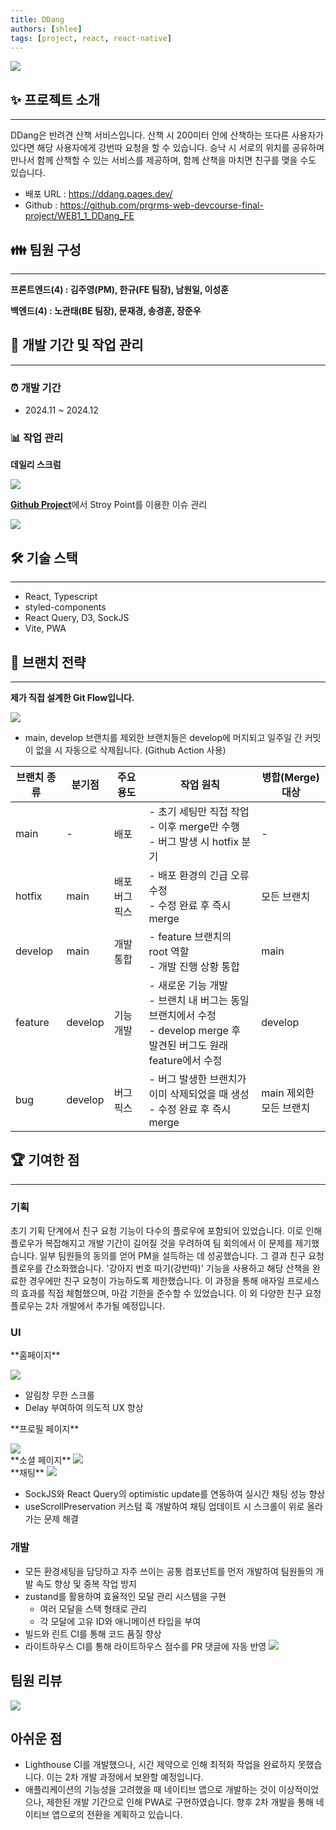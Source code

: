 ```yaml
---
title: DDang
authors: [shlee]
tags: [project, react, react-native]
---
```



<div className='flex justify-center'>
  <img src={Image} width={400} />
</div>

## ✨ 프로젝트 소개

---

DDang은 반려견 산책 서비스입니다. 산책 시 200미터 안에 산책하는 또다른 사용자가 있다면 해당 사용자에게 강번따 요청을 할 수 있습니다. 승낙 시 서로의 위치를 공유하며 만나서 함께 산책할 수 있는 서비스를 제공하며, 함께 산책을 마치면 친구를 맺을 수도 있습니다.

- 배포 URL : https://ddang.pages.dev/
- Github : https://github.com/prgrms-web-devcourse-final-project/WEB1_1_DDang_FE

## 👪 팀원 구성

---

**프론트엔드(4) : 김주영(PM), 한규(FE 팀장), 남원일, 이성훈**

**백엔드(4) : 노관태(BE 팀장), 문재경, 송경훈, 장준우**

## 📅 개발 기간 및 작업 관리

---

### ⏰ 개발 기간

- 2024.11 ~ 2024.12

### 📊 작업 관리

**데일리 스크럼**

<img src={Image1} />

[**Github Project**](https://github.com/orgs/prgrms-web-devcourse-final-project/projects/4)에서 Stroy Point를 이용한 이슈 관리

<img src={Image2} />

## 🛠️ 기술 스택

---

- React, Typescript
- styled-components
- React Query, D3, SockJS
- Vite, PWA

## 🌴 브랜치 전략

---

**제가 직접 설계한 Git Flow입니다.**

<img src={Image3} />

- main, develop 브랜치를 제외한 브랜치들은 develop에 머지되고 일주일 간 커밋이 없을 시 자동으로 삭제됩니다. (Github Action 사용)

| 브랜치 종류 | 분기점  | 주요 용도      | 작업 원칙                                                                                                                   | 병합(Merge) 대상        |
| ----------- | ------- | -------------- | --------------------------------------------------------------------------------------------------------------------------- | ----------------------- |
| main        | -       | 배포           | - 초기 세팅만 직접 작업<br/>- 이후 merge만 수행<br/> - 버그 발생 시 hotfix 분기                                             | -                       |
| hotfix      | main    | 배포 버그 픽스 | - 배포 환경의 긴급 오류 수정<br/> - 수정 완료 후 즉시 merge                                                                 | 모든 브랜치             |
| develop     | main    | 개발 통합      | - feature 브랜치의 root 역할<br/> - 개발 진행 상황 통합                                                                     | main                    |
| feature     | develop | 기능 개발      | - 새로운 기능 개발<br/> - 브랜치 내 버그는 동일 브랜치에서 수정<br/> - develop merge 후 발견된 버그도 원래 feature에서 수정 | develop                 |
| bug         | develop | 버그 픽스      | - 버그 발생한 브랜치가 이미 삭제되었을 때 생성<br/> - 수정 완료 후 즉시 merge                                               | main 제외한 모든 브랜치 |

## 🏆 기여한 점

---

### 기획

초기 기획 단계에서 친구 요청 기능이 다수의 플로우에 포함되어 있었습니다. 이로 인해 플로우가 복잡해지고 개발 기간이 길어질 것을 우려하여 팀 회의에서 이 문제를 제기했습니다. 일부 팀원들의 동의를 얻어 PM을 설득하는 데 성공했습니다. 그 결과 친구 요청 플로우를 간소화했습니다. '강아지 번호 따기(강번따)' 기능을 사용하고 해당 산책을 완료한 경우에만 친구 요청이 가능하도록 제한했습니다. 이 과정을 통해 애자일 프로세스의 효과를 직접 체험했으며, 마감 기한을 준수할 수 있었습니다. 이 외 다양한 친구 요청 플로우는 2차 개발에서 추가될 예정입니다.

### UI

<div className='grid grid-cols-2 gap-6'>
  <div>
    <p>**홈페이지**</p>
    <img src={Image4} width={400} />
    <p>
      <ul>
        <li>알림창 무한 스크롤</li>
        <li>Delay 부여하여 의도적 UX 향상</li>
      </ul>
    </p>
  </div>
  <div>
    <p>**프로필 페이지**</p>
    <img src={Image5} width={400} />
  </div>
</div>

<div className='grid grid-cols-2 gap-6'>
  <div>
    **소셜 페이지**
    <img src={Image6} width={400} />
  </div>
  <div>
    **채팅**
    <img src={Image7} width={400} />
    <ul>
      <li>
        SockJS와 React Query의 optimistic update를 연동하여 실시간 채팅 성능
        향상
      </li>
      <li>
        useScrollPreservation 커스텀 훅 개발하여 채팅 업데이트 시 스크롤이 위로
        올라가는 문제 해결
      </li>
    </ul>
  </div>
</div>

### 개발

- 모든 환경세팅을 담당하고 자주 쓰이는 공통 컴포넌트를 먼저 개발하여 팀원들의 개발 속도 향상 및 중복 작업 방지
- zustand를 활용하여 효율적인 모달 관리 시스템을 구현
  - 여러 모달을 스택 형태로 관리
  - 각 모달에 고유 ID와 애니메이션 타입을 부여
- 빌드와 린트 CI를 통해 코드 품질 향상
- 라이트하우스 CI를 통해 라이트하우스 점수를 PR 댓글에 자동 반영
  <img src={Image8} width={400} />

## 팀원 리뷰

<img src={Image9} />

## 아쉬운 점

- Lighthouse CI를 개발했으나, 시간 제약으로 인해 최적화 작업을 완료하지 못했습니다. 이는 2차 개발 과정에서 보완할 예정입니다.
- 애플리케이션의 기능성을 고려했을 때 네이티브 앱으로 개발하는 것이 이상적이었으나, 제한된 개발 기간으로 인해 PWA로 구현하였습니다. 향후 2차 개발을 통해 네이티브 앱으로의 전환을 계획하고 있습니다.
